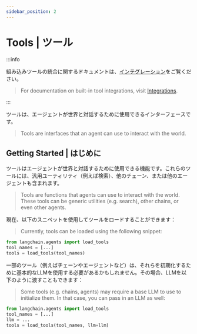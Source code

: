 ```yaml
---
sidebar_position: 2
---
```


# Tools | ツール

:::info

組み込みツールの統合に関するドキュメントは、[インテグレーション](/docs/integrations/tools/)をご覧ください。

> For documentation on built-in tool integrations, visit [Integrations](/docs/integrations/tools/).

:::

ツールは、エージェントが世界と対話するために使用できるインターフェースです。

> Tools are interfaces that an agent can use to interact with the world.

## Getting Started | はじめに

ツールはエージェントが世界と対話するために使用できる機能です。これらのツールには、汎用ユーティリティ（例えば検索）、他のチェーン、または他のエージェントも含まれます。

> Tools are functions that agents can use to interact with the world.
> These tools can be generic utilities (e.g. search), other chains, or even other agents.

現在、以下のスニペットを使用してツールをロードすることができます：

> Currently, tools can be loaded using the following snippet:

```python
from langchain.agents import load_tools
tool_names = [...]
tools = load_tools(tool_names)
```

一部のツール（例えばチェーンやエージェントなど）は、それらを初期化するために基本的なLLMを使用する必要があるかもしれません。その場合、LLMを以下のように渡すこともできます：

> Some tools (e.g. chains, agents) may require a base LLM to use to initialize them.
> In that case, you can pass in an LLM as well:

```python
from langchain.agents import load_tools
tool_names = [...]
llm = ...
tools = load_tools(tool_names, llm=llm)
```
